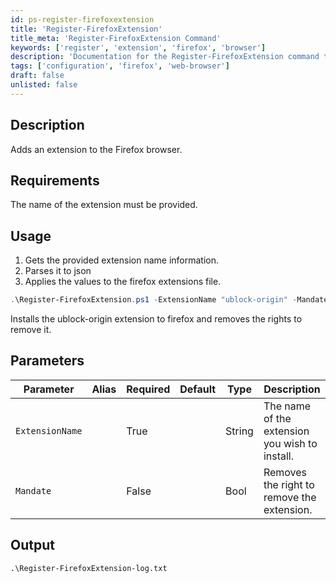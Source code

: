 ```yaml
---
id: ps-register-firefoxextension
title: 'Register-FirefoxExtension'
title_meta: 'Register-FirefoxExtension Command'
keywords: ['register', 'extension', 'firefox', 'browser']
description: 'Documentation for the Register-FirefoxExtension command to add and mandate an extension in the Firefox browser.'
tags: ['configuration', 'firefox', 'web-browser']
draft: false
unlisted: false
---
```

## Description
Adds an extension to the Firefox browser.

## Requirements
The name of the extension must be provided.

## Usage
1. Gets the provided extension name information.
2. Parses it to json
3. Applies the values to the firefox extensions file.



```powershell
.\Register-FirefoxExtension.ps1 -ExtensionName "ublock-origin" -Mandate
```
Installs the ublock-origin extension to firefox and removes the rights to remove it.

## Parameters
| Parameter         | Alias | Required  | Default   | Type      | Description                               |
| ----------------- | ----- | --------- | --------- | --------- | ----------------------------------------- |
| `ExtensionName`   |       | True      |           | String    | The name of the extension you wish to install.                                          |
| `Mandate`         |       | False     |           | Bool      | Removes the right to remove the extension.                                          |


## Output

    .\Register-FirefoxExtension-log.txt









